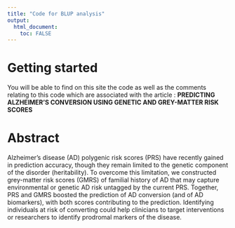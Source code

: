 ---
title: "Code for BLUP analysis"
output: 
  html_document:
    toc: FALSE
---





# Getting started

You will be able to find on this site the code as well as the comments relating to this code which are associated with the article : **PREDICTING ALZHEIMER'S CONVERSION USING GENETIC AND GREY-MATTER RISK SCORES**

# Abstract

Alzheimer's disease (AD) polygenic risk scores (PRS) have recently gained in prediction accuracy, though they remain limited to the genetic component of the disorder (heritability). To overcome this limitation, we constructed grey-matter risk scores (GMRS) of familial history of AD that may capture environmental or genetic AD risk untagged by the current PRS. Together, PRS and GMRS boosted the prediction of AD conversion (and of AD biomarkers), with both scores contributing to the prediction. Identifying individuals at risk of converting could help clinicians to target interventions or researchers to identify prodromal markers of the disease.


